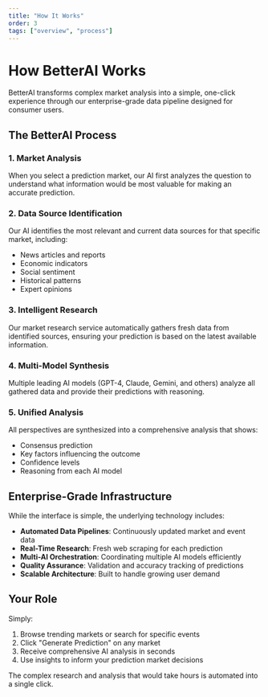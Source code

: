 ```yaml
---
title: "How It Works"
order: 3
tags: ["overview", "process"]
---
```


# How BetterAI Works

BetterAI transforms complex market analysis into a simple, one-click experience through our enterprise-grade data pipeline designed for consumer users.

## The BetterAI Process

### 1. Market Analysis
When you select a prediction market, our AI first analyzes the question to understand what information would be most valuable for making an accurate prediction.

### 2. Data Source Identification
Our AI identifies the most relevant and current data sources for that specific market, including:
- News articles and reports
- Economic indicators
- Social sentiment
- Historical patterns
- Expert opinions

### 3. Intelligent Research
Our market research service automatically gathers fresh data from identified sources, ensuring your prediction is based on the latest available information.

### 4. Multi-Model Synthesis
Multiple leading AI models (GPT-4, Claude, Gemini, and others) analyze all gathered data and provide their predictions with reasoning.

### 5. Unified Analysis
All perspectives are synthesized into a comprehensive analysis that shows:
- Consensus prediction
- Key factors influencing the outcome
- Confidence levels
- Reasoning from each AI model

## Enterprise-Grade Infrastructure

While the interface is simple, the underlying technology includes:

- **Automated Data Pipelines**: Continuously updated market and event data
- **Real-Time Research**: Fresh web scraping for each prediction
- **Multi-AI Orchestration**: Coordinating multiple AI models efficiently
- **Quality Assurance**: Validation and accuracy tracking of predictions
- **Scalable Architecture**: Built to handle growing user demand

## Your Role

Simply:
1. Browse trending markets or search for specific events
2. Click "Generate Prediction" on any market
3. Receive comprehensive AI analysis in seconds
4. Use insights to inform your prediction market decisions

The complex research and analysis that would take hours is automated into a single click.